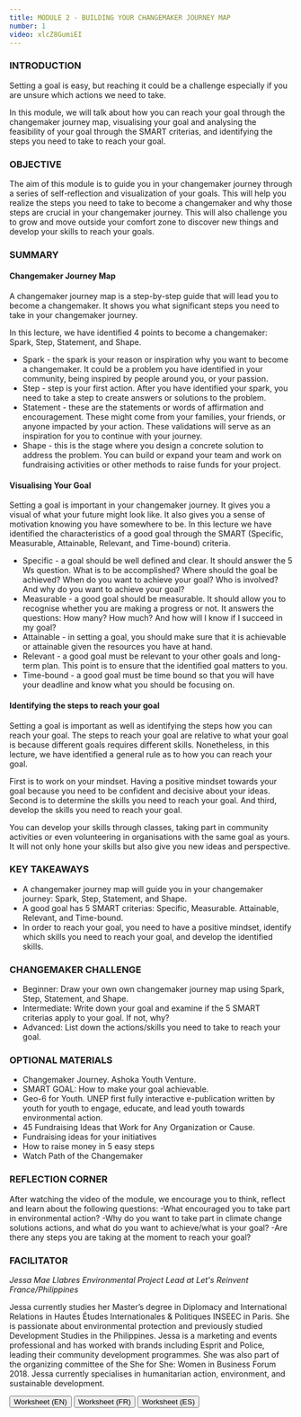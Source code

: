 ```yaml
---
title: MODULE 2 - BUILDING YOUR CHANGEMAKER JOURNEY MAP
number: 1
video: xlcZ8GumiEI
---
```


### INTRODUCTION

Setting a goal is easy, but reaching it could be a challenge especially if you are unsure which actions we need to take. 

In this module, we will talk about how you can reach your goal through the changemaker journey map, visualising your goal and analysing the feasibility of your goal through the SMART criterias, and identifying the steps you need to take to reach your goal.

### OBJECTIVE

The aim of this module is to guide you in your changemaker journey through a series of self-reflection and visualization of your goals. This will help you realize the steps you need to take to become a changemaker and why those steps are crucial in your changemaker journey. This will also challenge you to grow and move outside your comfort zone to discover new things and develop your skills to reach your goals.

### SUMMARY

#### Changemaker Journey Map

A changemaker journey map is a step-by-step guide that will lead you to become a changemaker. It shows you what significant steps you need to take in your changemaker journey.

In this lecture, we have identified 4 points to become a changemaker: Spark, Step, Statement, and Shape.
- Spark - the spark is your reason or inspiration why you want to become a changemaker. It could be a problem you have identified in your community, being inspired by people around you, or your passion.
- Step - step is your first action. After you have identified your spark, you need to take a step to create answers or solutions to the problem.
- Statement - these are the statements or words of affirmation and encouragement. These might come from your families, your friends, or anyone impacted by your action. These validations will serve as an inspiration for you to continue with your journey.
- Shape - this is the stage where you design a concrete solution to address the problem. You can build or expand your team and work on fundraising activities or other methods to raise funds for your project.

#### Visualising Your Goal

Setting a goal is important in your changemaker journey. It gives you a visual of what your future might look like. It also gives you a sense of motivation knowing you have somewhere to be. In this lecture we have identified the characteristics of a good goal through the SMART (Specific, Measurable, Attainable, Relevant, and Time-bound) criteria.

- Specific - a goal should be well defined and clear. It should answer the 5 Ws question. What is to be accomplished? Where should the goal be achieved? When do you want to achieve your goal? Who is involved? And why do you want to achieve your goal?
- Measurable - a good goal should be measurable. It should allow you to recognise whether you are making a progress or not. It answers the questions: How many? How much? And how will I know if I succeed in my goal?
- Attainable - in setting a goal, you should make sure that it is achievable or attainable given the resources you have at hand.
- Relevant - a good goal must be relevant to your other goals and long-term plan. This point is to ensure that the identified goal matters to you.
- Time-bound - a good goal must be time bound so that you will have your deadline and know what you should be focusing on.

#### Identifying the steps to reach your goal
Setting a goal is important as well as identifying the steps how you can reach your goal. The steps to reach your goal are relative to what your goal is because different goals requires different skills. Nonetheless, in this lecture, we have identified a general rule as to how you can reach your goal.

First is to work on your mindset. Having a positive mindset towards your goal because you need to be confident and decisive about your ideas. Second is to determine the skills you need to reach your goal. And third, develop the skills you need to reach your goal.

You can develop your skills through classes, taking part in community activities or even volunteering in organisations with the same goal as yours. It will not only hone your skills but also give you new ideas and perspective.

### KEY TAKEAWAYS

- A changemaker journey map will guide you in your changemaker journey: Spark, Step, Statement, and Shape.
- A good goal has 5 SMART criterias: Specific, Measurable. Attainable, Relevant, and Time-bound.
- In order to reach your goal, you need to have a positive mindset, identify which skills you need to reach your goal, and develop the identified skills.

### CHANGEMAKER CHALLENGE

- Beginner: Draw your own own changemaker journey map using Spark, Step, Statement, and Shape.
- Intermediate: Write down your goal and examine if the 5 SMART criterias apply to your goal. If not, why? 
- Advanced: List down the actions/skills you need to take to reach your goal.

### OPTIONAL MATERIALS

- Changemaker Journey. Ashoka Youth Venture.
- SMART GOAL: How to make your goal achievable.
- Geo-6 for Youth. UNEP first fully interactive e-publication written by youth for youth to engage, educate, and lead youth towards environmental action.
- 45 Fundraising Ideas that Work for Any Organization or Cause. 
- Fundraising ideas for your initiatives
- How to raise money in 5 easy steps
- Watch Path of the Changemaker

### REFLECTION CORNER

After watching the video of the module, we encourage you to think, reflect and learn about the following questions:
-What encouraged you to take part in environmental action?
-Why do you want to take part in climate change solutions actions, and what do you want to achieve/what is your goal?
-Are there any steps you are taking at the moment to reach your goal?

### FACILITATOR

*Jessa Mae Llabres*
*Environmental Project Lead at Let's Reinvent*
*France/Philippines*

Jessa currently studies her Master’s degree in Diplomacy and International Relations in Hautes Études Internationales & Politiques INSEEC in Paris. She is passionate about environmental protection and previously studied Development Studies in the Philippines. Jessa is a marketing and events professional and has worked with brands including Esprit and Police, leading their community development programmes. She was also part of the organizing committee of the She for She: Women in Business Forum 2018. Jessa currently specialises in humanitarian action, environment, and sustainable development.



<button onclick="location.href='http://www.example.com'" type="button">
         Worksheet (EN)</button>
<button onclick="location.href='http://www.example.com'" type="button">
         Worksheet (FR)</button>
<button onclick="location.href='http://www.example.com'" type="button">
         Worksheet (ES)</button>